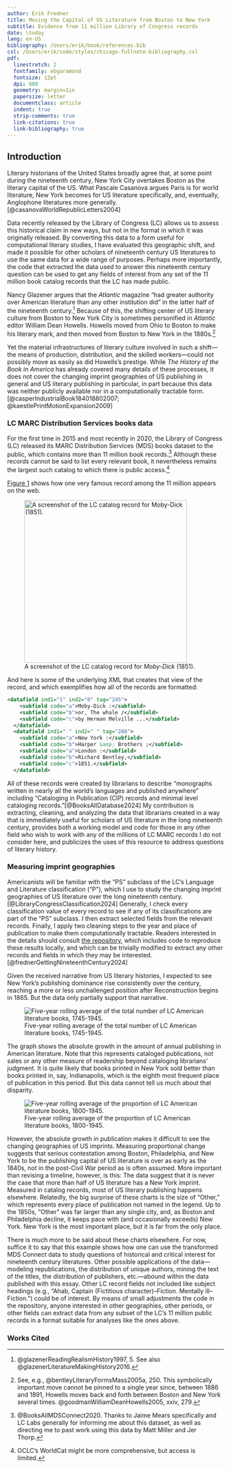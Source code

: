 ```yaml
---
author: Erik Fredner
title: Moving the Capital of US Literature from Boston to New York
subtitle: Evidence from 11 million Library of Congress records
date: \today
lang: en-US
bibliography: /Users/erik/book/references.bib
csl: /Users/erik/code/styles/chicago-fullnote-bibliography.csl
pdf:
  linestretch: 2
  fontfamily: ebgaramond
  fontsize: 12pt
  dpi: 600
  geometry: margin=1in
  papersize: letter
  documentclass: article
  indent: true
  strip-comments: true
  link-citations: true
  link-bibliography: true
---
```


## Introduction

Literary historians of the United States broadly agree that, at some point during the nineteenth century, New York City overtakes Boston as the literary capital of the US. What Pascale Casanova argues Paris is for world literature, New York becomes for US literature specifically, and, eventually, Anglophone literatures more generally.[@casanovaWorldRepublicLetters2004]

Data recently released by the Library of Congress (LC) allows us to assess this historical claim in new ways, but not in the format in which it was originally released. By converting this data to a form useful for computational literary studies, I have evaluated this geographic shift, and made it possible for other scholars of nineteenth century US literatures to use the same data for a wide range of purposes. Perhaps more importantly, the code that extracted the data used to answer this nineteenth century question can be used to get any fields of interest from any set of the 11 million book catalog records that the LC has made public.

Nancy Glazener argues that the *Atlantic* magazine "had greater authority over American literature than any other institution did" in the latter half of the nineteenth century.^[@glazenerReadingRealismHistory1997, 5. See also @glazenerLiteratureMakingHistory2016.] Because of this, the shifting center of US literary culture from Boston to New York City is sometimes personified in *Atlantic* editor William Dean Howells. Howells moved from Ohio to Boston to make his literary mark, and then moved from Boston to New York in the 1880s.^[See, e.g., @bentleyLiteraryFormsMass2005a, 250. This symbolically important move cannot be pinned to a single year since, between 1886 and 1891, Howells moves back and forth between Boston and New York several times. @goodmanWilliamDeanHowells2005, xxiv, 279.]

Yet the material infrastructures of literary culture involved in such a shift---the means of production, distribution, and the skilled workers---could not possibly move as easily as did Howells's prestige. While *The History of the Book in America* has already covered many details of these processes, it does not cover the changing imprint geographies of US publishing in general and US literary publishing in particular, in part because this data was neither publicly available nor in a computationally tractable form.[@casperIndustrialBook184018802007; @kaestlePrintMotionExpansion2009]

### LC MARC Distribution Services books data

For the first time in 2015 and most recently in 2020, the Library of Congress (LC) released its MARC Distribution Services (MDS) books dataset to the public, which contains more than 11 million book records.^[@BooksAllMDSConnect2020. Thanks to Jaime Mears specifically and LC Labs generally for informing me about this dataset, as well as directing me to past work using this data by Matt Miller and Jer Thorp.] Although these records cannot be said to list every relevant book, it nevertheless remains the largest such catalog to which there is public access.^[OCLC's WorldCat might be more comprehensive, but access is limited.]

<!-- TODO fix figure reference in quarto style -->

[Figure 1](https://lccn.loc.gov/07017953) shows how one very famous record among the 11 million appears on the web.

![A screenshot of the LC catalog record for *Moby-Dick* (1851).](../moby.png){width=10cm}

And here is some of the underlying XML that creates that view of the record, and which exemplifies how all of the records are formatted:

```xml
<datafield ind1="1" ind2="0" tag="245">
    <subfield code="a">Moby-Dick :</subfield>
    <subfield code="b">or, The whale /</subfield>
    <subfield code="c">by Herman Melville ...</subfield>
  </datafield>
  <datafield ind1=" " ind2=" " tag="260">
    <subfield code="a">New York :</subfield>
    <subfield code="b">Harper &amp; Brothers ;</subfield>
    <subfield code="a">London :</subfield>
    <subfield code="b">Richard Bentley,</subfield>
    <subfield code="c">1851.</subfield>
  </datafield>
```

All of these records were created by librarians to describe "monographs written in nearly all the world's languages and published anywhere" including "Cataloging in Publication (CIP) records and minimal level cataloging records."[@BooksAllDatabase2024] My contribution is extracting, cleaning, and analyzing the data that librarians created in a way that is immediately useful for scholars of US literature in the long nineteenth century, provides both a working model and code for those in any other field who wish to work with any of the millions of LC MARC records I do not consider here, and publicizes the uses of this resource to address questions of literary history.

### Measuring imprint geographies

Americanists will be familiar with the "PS" subclass of the LC's Language and Literature classification ("P"), which I use to study the changing imprint geographies of US literature over the long nineteenth century.[@LibraryCongressClassification2024] Generally, I check every classification value of every record to see if any of its classifications are part of the "PS" subclass. I then extract selected fields from the relevant records. Finally, I apply two cleaning steps to the year and place of publication to make them computationally tractable. Readers interested in the details should consult [the repository](https://github.com/erikfredner/c19dc), which includes code to reproduce these results locally, and which can be trivially modified to extract any other records and fields in which they may be interested.[@frednerGettingNineteenthCentury2024]

Given the received narrative from US literary histories, I expected to see New York's publishing dominance rise consistently over the century, reaching a more or less unchallenged position after Reconstruction begins in 1865. But the data only partially support that narrative.

<!-- TODO change to inline qmd calculation -->

![Five-year rolling average of the total number of LC American literature books, 1745-1945.](../lc_ps_city.png)

The graph shows the absolute growth in the amount of annual publishing in American literature. Note that this represents cataloged publications, not sales or any other measure of readership beyond cataloging librarians' judgment. It is quite likely that books printed in New York sold better than books printed in, say, Indianapolis, which is the eighth most frequent place of publication in this period. But this data cannot tell us much about that disparity.

<!-- TODO change to inline qmd calculation -->

![Five-year rolling average of the proportion of LC American literature books, 1800-1945.](../lc_city_year_normed.png)

However, the absolute growth in publication makes it difficult to see the changing geographies of US imprints. Measuring proportional change suggests that serious contestation among Boston, Philadelphia, and New York to be the publishing capital of US literature is over as early as the 1840s, not in the post-Civil War period as is often assumed. More important than revising a timeline, however, is this: The data suggest that it is never the case that more than half of US literature has a New York imprint. Measured in catalog records, most of US literary publishing happens elsewhere. Relatedly, the big surprise of these charts is the size of "Other," which represents every place of publication not named in the legend. Up to the 1850s, "Other" was far larger than any single city, and, as Boston and Philadelphia decline, it keeps pace with (and occasionally exceeds) New York. New York is the most important place, but it is far from the only place.

There is much more to be said about these charts elsewhere. For now, suffice it to say that this example shows how one can use the transformed MDS Connect data to study questions of historical and critical interest for nineteenth century literatures. Other possible applications of the data---modeling republications, the distribution of unique authors, mining the text of the titles, the distribution of publishers, etc.---abound within the data published with this essay. Other LC record fields not included like subject headings (e.g., "Ahab, Captain (Fictitious character)--Fiction. Mentally ill--Fiction.") could be of interest. By means of small adjustments the code in the repository, anyone interested in other geographies, other periods, or other fields can extract data from any subset of the LC's 11 million public records in a format suitable for analyses like the ones above.

### Works Cited
